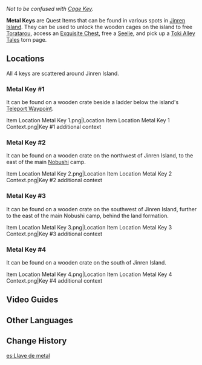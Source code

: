{{Item Infobox
|id           = 100881
|image        = Item Black Key.png
|type         = Quest Items
|description  = A metal key that one can find just about anywhere, and that can unlock a majority of ordinary doors... Well, probably, anyway.
|source1      = Scattered around [[Jinren Island]]
}}
''Not to be confused with [[Cage Key (Jinren Island)|Cage Key]].''

'''Metal Keys''' are Quest Items that can be found in various spots in [[Jinren Island]]. They can be used to unlock the wooden cages on the island to free [[Toratarou]], access an [[Chests|Exquisite Chest]], free a [[Seelie]], and pick up a [[Toki Alley Tales]] torn page.

==Locations==
All 4 keys are scattered around Jinren Island.

===Metal Key #1===
It can be found on a wooden crate beside a ladder below the island's [[Teleport Waypoint]].
<gallery hideaddbutton="true" captionalign="center">
Item Location Metal Key 1.png|Location
Item Location Metal Key 1 Context.png|Key #1 additional context
</gallery>

===Metal Key #2===
It can be found on a wooden crate on the northwest of Jinren Island, to the east of the main [[Nobushi]] camp.
<gallery hideaddbutton="true" captionalign="center">
Item Location Metal Key 2.png|Location
Item Location Metal Key 2 Context.png|Key #2 additional context
</gallery>

===Metal Key #3===
It can be found on a wooden crate on the southwest of Jinren Island, further to the east of the main Nobushi camp, behind the land formation.
<gallery hideaddbutton="true" captionalign="center">
Item Location Metal Key 3.png|Location
Item Location Metal Key 3 Context.png|Key #3 additional context
</gallery>

===Metal Key #4===
It can be found on a wooden crate on the south of Jinren Island.
<gallery hideaddbutton="true" captionalign="center">
Item Location Metal Key 4.png|Location
Item Location Metal Key 4 Context.png|Key #4 additional context
</gallery>

==Video Guides==
{{EVT
|video1   = https://youtu.be/l9DcTidYLG8
|caption1 = All 4 Metal Key Locations
}}

==Other Languages==
{{Other Languages
|default_hidden = 1
|en      = Metal Key
|zhs     = 金属钥匙
|zhs_rm  = Jīnshǔ Yàoshi
|zht     = 金屬鑰匙
|zht_rm  = Jīnshǔ Yàoshi
|ja      = 金属の鍵
|ja_rm   = Kinzoku no Kagi
|ko      = 금속 열쇠
|ko_rm   = 
|es      = Llave de metal
|fr      = Clé en métal
|ru      = Металлический ключ
|th      = กุญแจโลหะ
|th_rm   = 
|vi      = Chìa Khoá Kim Loại
|de      = Metallschlüssel
|id      = Kunci Logam
|pt      = Chave de Metal
}}

==Change History==
{{Change History|2.0}}

[[es:Llave de metal]]